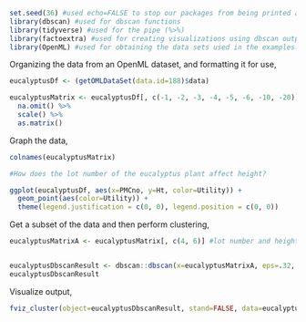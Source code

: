 ```r
set.seed(36) #used echo=FALSE to stop our packages from being printed again. But they are necessary for knitting out an HTML page. 
library(dbscan) #used for dbscan functions
library(tidyverse) #used for the pipe (%>%) 
library(factoextra) #used for creating visualizations using dbscan output
library(OpenML) #used for obtaining the data sets used in the examples. 
```

Organizing the data from an OpenML dataset, and formatting it for use,
```r
eucalyptusDf <- (getOMLDataSet(data.id=188)$data)

eucalyptusMatrix <- eucalyptusDf[, c(-1, -2, -3, -4, -5, -6, -10, -20)] %>% #remove label column and everything else I don't want
  na.omit() %>%
  scale() %>%
  as.matrix()
```

Graph the data,
```r
colnames(eucalyptusMatrix)

#How does the lot number of the eucalyptus plant affect height? 

ggplot(eucalyptusDf, aes(x=PMCno, y=Ht, color=Utility)) + 
  geom_point(aes(color=Utility)) + 
  theme(legend.justification = c(0, 0), legend.position = c(0, 0))
```

Get a subset of the data and then perform clustering,
```r
eucalyptusMatrixA <- eucalyptusMatrix[, c(4, 6)] #lot number and height


eucalyptusDbscanResult <- dbscan::dbscan(x=eucalyptusMatrixA, eps=.32, minPts = 8)
eucalyptusDbscanResult
```
Visualize output,
```r
fviz_cluster(object=eucalyptusDbscanResult, stand=FALSE, data=eucalyptusMatrix, choose.vars=c("PMCno", "Ht"), geom=c("point"), ggtheme=theme_bw(), ellipse=TRUE, show.clust.cent = FALSE, pointsize=1.5, outlier.pointsize = 0.5)
```
